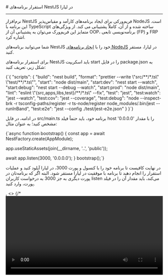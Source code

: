 

<Layout>
<Head>
<title>مستندات استقرار برنامه‌های NestJS - لیارا</title>
<meta property="og:title" content="مستندات خدمات رایانش ابری لیارا" />
<meta property="og:description" content="مستندات مربوط به نحوه استقرار برنامه‌های NestJS در پلتفرم NodeJS در لیارا"  />
<meta property="og:image" content="https://files.liara.ir/liara/logos/liara-poster.jpg" />
</Head>
# استقرار برنامه‌های NestJS در لیارا
<hr className="mb-2" />
نرم‌افزار NestJS فریم‌ورکی برای ایجاد برنامه‌های کارآمد و مقیاس‌پذیر NodeJS  است. این برنامه  با TypeScript ساخته شده و از آن، کاملاً پشتیبانی می کند. از ویژگی‌های متمایز این فریم‌ورک می‌توان به پشتیبانی آن از OOP، برنامه‌نویسی تابعی (FP) و FRP اشاره کرد.

شما می‌توانید برنامه‌های NestJS خود را با <a href="../../how-tos/create-app" className="text-[#2196f3] ">ایجاد برنامه‌های NodeJS</a> در لیارا، مستقر کنید.

برای استقرار برنامه‌های NestJS باید اسکریپت <Important>start</Important> را در فایل <Important>package.json</Important> به شکل زیر، تعریف کنید:


<div className="h-2" />
<div dir='ltr'>
    <Highlight className="json">
        {`{
  "scripts": {
    "build": "nest build",
    "format": "prettier --write \"src/**/*.ts\" \"test/**/*.ts\"",
    "start": "node dist/main",
    "start:dev": "nest start --watch",
    "start:debug": "nest start --debug --watch",
    "start:prod": "node dist/main",
    "lint": "eslint \"{src,apps,libs,test}/**/*.ts\" --fix",
    "test": "jest",
    "test:watch": "jest --watch",
    "test:cov": "jest --coverage",
    "test:debug": "node --inspect-brk -r tsconfig-paths/register -r ts-node/register node_modules/.bin/jest --runInBand",
    "test:e2e": "jest --config ./test/jest-e2e.json"
  }
}`}
    </Highlight>
</div>
<div className="h-2" />

در ادامه، در فایل <Important>src/main.ts</Important> برنامه خود، باید حتماً فیلد <Important>host</Important> را با مقدار <Important>'0.0.0.0'</Important> مشخص کنید؛ به عنوان مثال:

<div className="h-2" />
<div dir='ltr'>
    <Highlight className="js">
        {`async function bootstrap() {
  const app = await NestFactory.create<NestExpressApplication>(AppModule);

  app.useStaticAssets(join(__dirname, '..', 'public'));

  await app.listen(3000, '0.0.0.0');
}
bootstrap();`}
    </Highlight>
</div>
<div className="h-2" />

<Section id="deploy" title="استقرار برنامه" />
<Tabs 
    tabs={["Liara Console", "Liara CLI"]} 
    content={[
    <>
    <p>
    در نهایت کافیست تا برنامه خود را با کنسول و پورت 3000، در لیارا آپلود کنید و عملیات استقرار را انجام دهید تا برنامه با موفقیت در لیارا مستقر شود. البته اگر که برنامه‌تان در پورت دیگری به جز 3000 به درخواست کاربران listen می‌کند، باید مقدار آن را در فیلد پورت، وارد کنید.
    </p>
    </>,
    <>
    {/* <video
        src="https://files.liara.ir/liara/nestjs/nestjs-cli.mp4"
        controls="controls"
        className="block w-full"
        width="100%"
    />
    <br /> */}
    <p>
    در نهایت کافیست تا دستور زیر را اجرا کنید تا برنامه شما در لیارا مستقر شود (البته اگر که برنامه‌تان در پورت دیگری به جز 3000 به درخواست کاربران listen می‌کند، باید در دستور زیر، مقدار آن را وارد کنید):
    </p>
    <div className="h-2" />
    <div dir='ltr'>
        <Highlight className="bash">
            {`liara deploy --port=3000 --platform=node`}
        </Highlight>
    </div>
    <div className="h-2" />
    </>,

]} 
/>

<Alert variant="success">
<p>
یک پروژه NestJS آماده به استقرار در <a href="https://github.com/liara-cloud/nestjs-getting-started" className="text-[#2196f3] ">اینجا</a> وجود دارد که می‌توانید از آن، استفاده کنید.
</p>
</Alert>
<Alert variant="success">
<p>
همچنین بخوانید: <a href="../../fix-common-errors/cors-error/nestjs" className="text-[#2196f3] ">رفع خطای CORS در فریم‌ورک NestJS</a>
</p>
</Alert>

</Layout>